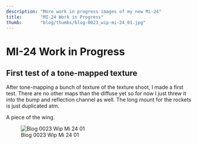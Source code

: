 ```yaml
---
description: "More work in progress images of my new Mi-24"
title:       "MI-24 Work in Progress"
thumb:       "blog/thumbs/blog-0023_wip-mi-24_01.jpg"
---
```


MI-24 Work in Progress
======================

First test of a tone-mapped texture
-----------------------------------

After tone-mapping a bunch of texture of the texture shoot, I made a first test. There are no other maps than the diffuse yet so for now I just threw it into the bump and reflection channel as well. The long mount for the rockets is just duplicated atm.

A piece of the wing.

![Blog 0023 Wip Mi 24 01](/images/blog/blog-0023_wip-mi-24_01.jpg)
